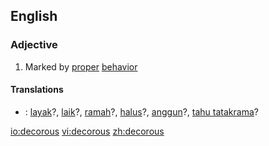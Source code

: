 ==English==
===Adjective===
{{en-adj}}
#Marked by [[proper]] [[behavior]]

==== Translations ====
*{{ttbc|Indonesian}}: [[layak]]?, [[laik]]?, [[ramah]]?, [[halus]]?, [[anggun]]?, [[tahu tatakrama]]?

[[io:decorous]]
[[vi:decorous]]
[[zh:decorous]]